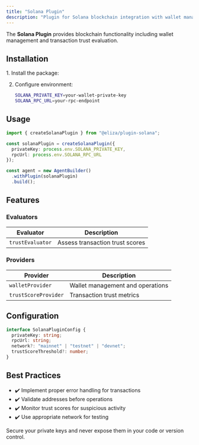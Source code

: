 ```yaml
---
title: "Solana Plugin"
description: "Plugin for Solana blockchain integration with wallet management and trust scoring"
---
```



The **Solana Plugin** provides blockchain functionality including wallet management and transaction trust evaluation.

## Installation

<Steps>
1. Install the package:
   <PackageManagers pkg="@eliza/plugin-solana@0.25.6-alpha.1" />

2. Configure environment:
   ```bash
   SOLANA_PRIVATE_KEY=your-wallet-private-key
   SOLANA_RPC_URL=your-rpc-endpoint
   ```
</Steps>

## Usage

```typescript
import { createSolanaPlugin } from "@eliza/plugin-solana";

const solanaPlugin = createSolanaPlugin({
  privateKey: process.env.SOLANA_PRIVATE_KEY,
  rpcUrl: process.env.SOLANA_RPC_URL
});

const agent = new AgentBuilder()
  .withPlugin(solanaPlugin)
  .build();
```

## Features

### Evaluators
| Evaluator | Description |
|-----------|-------------|
| `trustEvaluator` | Assess transaction trust scores |

### Providers
| Provider | Description |
|----------|-------------|
| `walletProvider` | Wallet management and operations |
| `trustScoreProvider` | Transaction trust metrics |

## Configuration

```typescript
interface SolanaPluginConfig {
  privateKey: string;
  rpcUrl: string;
  network?: "mainnet" | "testnet" | "devnet";
  trustScoreThreshold?: number;
}
```

## Best Practices

- ✔️ Implement proper error handling for transactions
- ✔️ Validate addresses before operations
- ✔️ Monitor trust scores for suspicious activity
- ✔️ Use appropriate network for testing

<Aside type="caution">
Secure your private keys and never expose them in your code or version control.
</Aside>